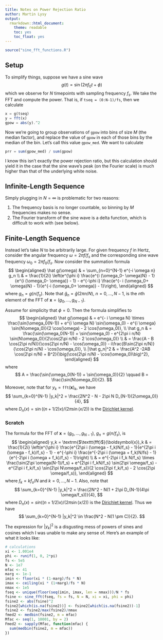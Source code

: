 ```yaml
---
title: Notes on Power Rejection Ratio
author: Martin Lysy
output:
  rmarkdown::html_document:
    theme: readable
    toc: yes
    toc_float: yes
---
```


\newcommand{\bm}[1]{\boldsymbol{#1}}
\newcommand{\fs}{f_s}
\newcommand{\Fr}{F_r}
\newcommand{\xx}{\bm{x}}
\newcommand{\fft}{\textrm{$\texttt{fft}$}}
\newcommand{\epi}[1]{e^{2\pi i #1}}
\newcommand{\cpi}[1]{\cos(2\pi #1)}
\newcommand{\spi}[1]{\sin(2\pi #1)}
\newcommand{\fo}{f_0}
\newcommand{\w}{\omega}
\newcommand{\wo}{\w_0}


```r
source("sine_fft_functions.R")
```

## Setup

To simplify things, suppose we have a sine wave
$$
g(t) = \sin(2\pi \fo t + \phi)
$$
which we observe for $N$ timepoints with sampling frequency $\fs$.  We take the FFT and compute the power.  That is, if `tseq = (0:N-1)/fs`, then we calculate
```octave
x = g(tseq)
y = fft(x)
gpow = abs(y).^2
```
Now we're going to group observations of `gpow` into bins of size $M$ (the median factor), and replace the value of `gpow` in each of those bins by the median of the bin.  Let's call this value `gpow_med`.  We want to calculate
```octave
prr = sum(gpow_med) / sum(gpow)
```
I know this isn't exactly the power rejection ratio, but this calculation should yield it in the case that the sine wave's peak (on the Fourier scale) is much higher than that of the underlying white noise.

## Infinite-Length Sequence

Simply plugging in $N = \infty$ is problematic for two reasons:

1. The frequency basis is no longer countable, so binning by $M$ frequencies makes no sense.
2.  The Fourier transform of the sine wave is a delta function, which is difficult to work with (see below).

## Finite-Length Sequence

Instead let's take $N$ to be arbitrarily large.  For given frequency $f$ in Hertz, consider the angular frequency $\w = 2\pi f/\fs$ and the corresponding sine wave frequency $\wo = 2\pi \fo/\fs$.  Now consider the summation formula
$$
\begin{aligned}
\hat g(\w) & = \sum_{n=0}^{N-1} e^{-i \w n} g_n \\
& = \frac{1}{2i} \left(e^{\phi i} \frac{e^{i (\wo - \w)N} - 1}{e^{i (\wo - \w)} - 1} - e^{-\phi i} \frac{e^{- i (\wo + \w)N} - 1}{e^{-i (\wo + \w)} - 1}\right),
\end{aligned}
$$
where $g_n = g(n/\fs)$.  Note that $\hat g_n = \hat g(2\pi n/N)$, $n = 0,\ldots,N-1$, is the $n$th element of the FFT of $\xx = (g_0, \ldots, g_{N-1})$.

Assume for simplicity that $\phi = 0$.  Then the formula simplifies to
$$
\begin{aligned}
\hat g(\w) & = e^{- i \w N} \times \frac{\sin(\wo(N-1)) + e^{i \w N} \sin(\wo) - e^{i \w} \sin(N\wo)}{2 \cos(\w) - 2 \cos(\wo)}, \\
\hat g_n & = \frac{\sin(\wo(N-1)) + \sin(\wo) - e^{2\pi i n/N} \sin(N\wo)}{2\cos(2\pi n/N) - 2 \cos(\wo)} \\
& = \frac{A - B \cos(2\pi n/N)}{\cos(2\pi n/N) - \cos(\wo)} - i\frac{B\sin(2\pi n/N)}{\cos(2\pi n/N) - \cos(\wo)}, \\
|\hat g_n|^2 & = \frac{A^2 -2AB \cos(2\pi n/N) + B^2}{\big(\cos(2\pi n/N) - \cos(\wo)\big)^2},
\end{aligned}
$$
where
$$
A = \frac{\sin(\wo(N-1)) + \sin(\wo)}{2} \qquad B = \frac{\sin(N\wo)}{2}.
$$
Moreover, note that for $y_k = \fft(\xx)_k$, we have
$$
\sum_{k=0}^{N-1} |y_k|^2 = \frac{2N^2 - N - 2\pi N D_{N-1}(2\wo)}{4},
$$
where $D_n(x) = \sin((n+1/2)x)/(2\pi \sin(x/2))$ is the [Dirichlet kernel](https://en.wikipedia.org/wiki/Dirichlet_kernel).

### Scratch

The formula for the FFT of $\xx = (g_0, \ldots, g_{N-1})$, $g_n = g(n/\fs)$, is
$$
\begin{aligned}
y_k = \fft(\xx)_k & = \frac{1}{2i} \left(e^{\phi i} \frac{e^{2\pi i (\omega - f_k)N/\fs} - 1}{e^{2\pi i (\omega - f_k)/\fs} - 1} - e^{-\phi i} \frac{e^{-2\pi i (\omega + f_k)N/fs} - 1}{e^{-2\pi i (\omega + f_k)/\fs} - 1}\right) \\
& = e^{-2\pi i f_k N/\fs} \times \frac{\sin(2\pi \omega(N-1)/\fs) + e^{2\pi i f_kN/\fs} \sin(2\pi \omega/\fs) - e^{2\pi i f_k/\fs} \sin(2\pi N\omega/\fs)}{2 \cos(2\pi f_k/\fs) - 2 \cos(2\pi \omega/\fs)},
\end{aligned}
$$
where $f_k = k\fs/N$ and $k = 0,\ldots,N-1$.  Also, note that
$$
\sum_{k=0}^{N-1} |y_k|^2 = \frac{2N^2 - N(1 + 2\pi D_{N-1}(4\pi \omega/\fs))}{4},
$$
where $D_n(x) = sin((n+1/2)x)/(2\pi \sin(x/2))$ is the [Dirichlet kernel](https://en.wikipedia.org/wiki/Dirichlet_kernel).  Thus we have
$$
\sum_{k=0}^{N-1} |y_k|^2 \in \frac{N^2 - N(1 \pm C)}{2}.
$$



The expression for $|y_k|^2$ is a disgusting mess of powers of sines and cosines which I was unable to make any sense of.  Here's an example of what it looks like:
```r
# calculations
xi <- 1.001e4
phi <- runif(1, 0, 2*pi)
fs <- 5e5
N <- 1e7
mfac <- 41
marg <- 1e-1
imin <- floor(xi * (1-marg)/fs * N)
imax <- ceiling(xi * (1+marg)/fs * N)
nmax <- 1e5
fseq <- unique(floor(seq(imin, imax, len = nmax)))/N * fs
fsine <- sine_fft(fseq, fs = fs, N = N, xi = xi, phi = phi)
fsine2 <- abs(fsine)^2
fsine2[which(is.na(fsine2))] <- fsine2[which(is.na(fsine2))-1]
fsine2 <- fsine2/max(fsine2)/nmax
fmed2 <- medbin(fsine2, m = mfac)
Mfac <- seq(1, 10001, by = 2)
Fmed2 <- sapply(Mfac, function(mfac) {
  sum(medbin(fsine2, m = mfac))
})
```
<!-- ```{r sine_plot, echo = FALSE, fig.width = 10, fig.height = 10} -->
<!-- # plot -->
<!-- par(mfrow = c(2,1), mar = c(4,4,2,.5)+.1) -->
<!-- plot(fseq, fsine2, type = "l", log = "y", -->
<!--      xlab = "", ylab = "") -->
<!-- title(ylab = "Power", xlab = "Frequency", line = 2.5) -->
<!-- title(main = "Power", line = 1) -->
<!-- lines(fseq, fmed2, col = "red") -->
<!-- legend("topright", y = c("Raw PSD", "Median Decimation"), -->
<!--        fill = c("black", "red")) -->
<!-- plot(fseq, cumsum(fsine2), type = "l", log = "y", -->
<!--      ylab = "", xlab = "") -->
<!-- title(ylab = "Power", xlab = "Frequency", line = 2.5) -->
<!-- title(main = "Cumulative Power", line = 1) -->
<!-- leg <- paste0(c("xi", "f[s]", "N", "M"), " == ", c(xi, fs, N, mfac)) -->
<!-- legend("bottomright", y = parse(text = leg)) -->
<!-- lines(fseq, cumsum(fmed2), col = "red") -->
<!-- ``` -->
<!-- There's a huge number of local modes as you move away from the peak.  I think getting an approximation to the envelope would be very difficult. -->

<!-- Here's a plot of the final cumulative power of the median as a function of $M$: -->
<!-- ```{r med_plot, echo = FALSE} -->
<!-- par(mfrow = c(1,1), mar = c(4,4,2,.5)+.1) -->
<!-- plot(Mfac, Fmed2, type = "l", log = "xy", -->
<!--      xlab = "", ylab = "") -->
<!-- title(ylab = "Power", xlab = "Median Factor", line = 2.5) -->
<!-- ``` -->
<!-- The fitted line indeed has a slope remarkably close to 1.  This suggests the result holds for any fixed resonance frequency $\omega$. -->

<!-- ### Heuristic Explanation -->

<!-- If $N$ is large enough, then an arbitrarily large fraction of the power of the signal is going to be concentrated at the  -->
